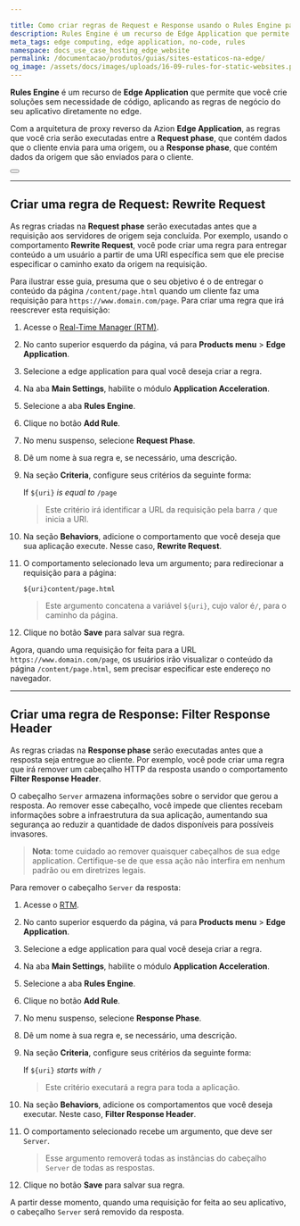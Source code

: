 ```yaml
---

title: Como criar regras de Request e Response usando o Rules Engine para Edge Application
description: Rules Engine é um recurso de Edge Application que permite que você crie soluções sem código, aplicando regras de negócio do seu aplicativo diretamente no edge.
meta_tags: edge computing, edge application, no-code, rules
namespace: docs_use_case_hosting_edge_website
permalink: /documentacao/produtos/guias/sites-estaticos-na-edge/
og_image: /assets/docs/images/uploads/16-09-rules-for-static-websites.png
---
```


**Rules Engine** é um recurso de **Edge Application** que permite que você crie soluções sem necessidade de código, aplicando as regras de negócio do seu aplicativo diretamente no edge.

Com a arquitetura de proxy reverso da Azion **Edge Application**, as regras que você cria serão executadas entre a **Request phase**, que contém dados que o cliente envia para uma origem, ou a **Response phase**, que contém dados da origem que são enviados para o cliente.

<Button href="/pt-br/documentacao/produtos/edge-application/rules-engine/" text="Saiba mais sobre Rules Engine"></Button>

---

## Criar uma regra de Request: Rewrite Request

As regras criadas na **Request phase** serão executadas antes que a requisição aos servidores de origem seja concluída. Por exemplo, usando o comportamento **Rewrite Request**, você pode criar uma regra para entregar conteúdo a um usuário a partir de uma URI específica sem que ele precise especificar o caminho exato da origem na requisição.

Para ilustrar esse guia, presuma que o seu objetivo é o de entregar o conteúdo da página `/content/page.html` quando um cliente faz uma requisição para `https://www.domain.com/page`. Para criar uma regra que irá reescrever esta requisição:

1. Acesse o [Real-Time Manager (RTM)](https://manager.azion.com/).
2. No canto superior esquerdo da página, vá para **Products menu** > **Edge Application**.
3. Selecione a edge application para qual você deseja criar a regra.
4. Na aba **Main Settings**, habilite o módulo **Application Acceleration**.
5. Selecione a aba **Rules Engine**.
6. Clique no botão **Add Rule**.
7. No menu suspenso, selecione **Request Phase**.
8. Dê um nome à sua regra e, se necessário, uma descrição.
9. Na seção **Criteria**, configure seus critérios da seguinte forma:

   If `${uri}` *is equal to* `/page`
   > Este critério irá identificar a URL da requisição pela barra `/` que inicia a URI.



1. Na seção **Behaviors**, adicione o comportamento que você deseja que sua aplicação execute. Nesse caso, **Rewrite Request**.
2. O comportamento selecionado leva um argumento; para redirecionar a requisição para a página:

   `${uri}content/page.html`
   > Este argumento concatena a variável `${uri}`, cujo valor é`/`, para o caminho da página.



1. Clique no botão **Save** para salvar sua regra.

Agora, quando uma requisição for feita para a URL `https://www.domain.com/page`, os usuários irão visualizar o conteúdo da página `/content/page.html`, sem precisar especificar este endereço no navegador.

---

## Criar uma regra de Response: Filter Response Header

As regras criadas na **Response phase** serão executadas antes que a resposta seja entregue ao cliente. Por exemplo, você pode criar uma regra que irá remover um cabeçalho HTTP da resposta usando o comportamento **Filter Response Header**.

O cabeçalho `Server` armazena informações sobre o servidor que gerou a resposta. Ao remover esse cabeçalho, você impede que clientes recebam informações sobre a infraestrutura da sua aplicação, aumentando sua segurança ao reduzir a quantidade de dados disponíveis para possíveis invasores.

> **Nota**: tome cuidado ao remover quaisquer cabeçalhos de sua edge application. Certifique-se de que essa ação não interfira em nenhum padrão ou em diretrizes legais.

Para remover o cabeçalho `Server` da resposta:

1. Acesse o [RTM](https://manager.azion.com/).
2. No canto superior esquerdo da página, vá para **Products menu** > **Edge Application**.
3. Selecione a edge application para qual você deseja criar a regra.
4. Na aba **Main Settings**, habilite o módulo **Application Acceleration**.
5. Selecione a aba **Rules Engine**.
6. Clique no botão **Add Rule**.
7. No menu suspenso, selecione **Response Phase**.
8. Dê um nome à sua regra e, se necessário, uma descrição.
9. Na seção **Criteria**, configure seus critérios da seguinte forma:

   If `${uri}` *starts with* `/`
   > Este critério executará a regra para toda a aplicação.



1. Na seção **Behaviors**, adicione os comportamentos que você deseja executar. Neste caso, **Filter Response Header**.
2. O comportamento selecionado recebe um argumento, que deve ser `Server`.
   > Esse argumento removerá todas as instâncias do cabeçalho `Server` de todas as respostas.
3. Clique no botão **Save** para salvar sua regra.

A partir desse momento, quando uma requisição for feita ao seu aplicativo, o cabeçalho `Server` será removido da resposta.


